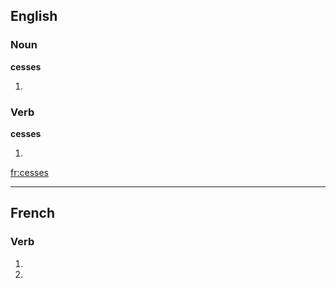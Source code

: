 ==English==

===Noun===
'''cesses'''

# {{plural of|cess}}

===Verb===
'''cesses'''

# {{third person singular of|cess}}

[[fr:cesses]]

----
{{see|cessés}}
==French==

===Verb===
{{fr-verb-form}}

# {{form of|[[second-person|Second-person]] [[singular]] [[present indicative]]|[[cesser#French|cesser]]|lang=French}}
# {{form of|Second-person singular [[present subjunctive]]|cesser#French|cesser|lang=French}}


{{rfc-auto}}